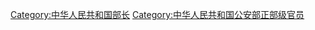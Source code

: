 {{Catmore}}

[[Category:中华人民共和国部长|Category:中华人民共和国部长]]
[[Category:中华人民共和国公安部正部级官员|Category:中华人民共和国公安部正部级官员]]
